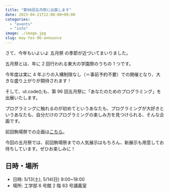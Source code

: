```yaml
---
title: "第96回五月祭に出展します"
date: 2023-04-21T12:00:00+09:00
categories:
  - "events"
  - "info"
image: ./image.jpg
slug: may-fes-96-announce
---
```


さて、今年もいよいよ 五月祭 の季節が近づいてまいりました。

五月祭とは、年に 2 回行われる東大の学園祭のうちの 1 つです。

今年度は実に 4 年ぶりの入構制限なし（＝事前予約不要）での開催となり、大きな盛り上がりが期待されます！

そして、ut.code();も、第 96 回五月祭に「あなたのためのプログラミング」を出展いたします。

プログラミングに触れるのが初めてというあなたも、プログラミングが大好きというあなたも、自分だけのプログラミングの楽しみ方を見つけられる、そんな企画です。

前回駒場祭での企画は[こちら](https://kf73.utcode.net/)。

今回の五月祭では、前回駒場祭までの人気展示はもちろん、新展示も用意してお待ちしています。ぜひお楽しみに！

## 日時・場所

- 日時: 5/13(土), 5/14(日) 9:00~18:00
- 場所: 工学部 6 号館 2 階 63 号講義室
